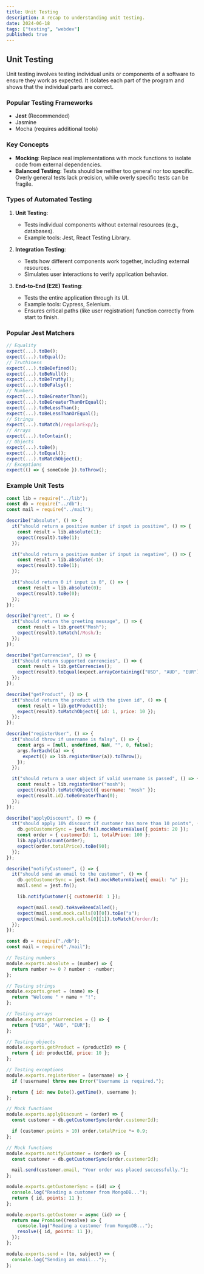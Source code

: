 ```yaml
---
title: Unit Testing
description: A recap to understanding unit testing.
date: 2024-06-18
tags: ["testing", "webdev"]
published: true
---
```


## Unit Testing

Unit testing involves testing individual units or components of a software to ensure they work as expected. It isolates each part of the program and shows that the individual parts are correct.

### Popular Testing Frameworks

- **Jest** (Recommended)
- Jasmine
- Mocha (requires additional tools)

### Key Concepts

- **Mocking**: Replace real implementations with mock functions to isolate code from external dependencies.
- **Balanced Testing**: Tests should be neither too general nor too specific. Overly general tests lack precision, while overly specific tests can be fragile.

### Types of Automated Testing

1. **Unit Testing**:

   - Tests individual components without external resources (e.g., databases).
   - Example tools: Jest, React Testing Library.

2. **Integration Testing**:

   - Tests how different components work together, including external resources.
   - Simulates user interactions to verify application behavior.

3. **End-to-End (E2E) Testing**:
   - Tests the entire application through its UI.
   - Example tools: Cypress, Selenium.
   - Ensures critical paths (like user registration) function correctly from start to finish.

### Popular Jest Matchers

```js
// Equality
expect(...).toBe();
expect(...).toEqual();
// Truthiness
expect(...).toBeDefined();
expect(...).toBeNull();
expect(...).toBeTruthy();
expect(...).toBeFalsy();
// Numbers
expect(...).toBeGreaterThan();
expect(...).toBeGreaterThanOrEqual();
expect(...).toBeLessThan();
expect(...).toBeLessThanOrEqual();
// Strings
expect(...).toMatch(/regularExp/);
// Arrays
expect(...).toContain();
// Objects
expect(...).toBe();
expect(...).toEqual();
expect(...).toMatchObject();
// Exceptions
expect(() => { someCode }).toThrow();
```

### Example Unit Tests

```js title="lib.test.js"
const lib = require("../lib");
const db = require("../db");
const mail = require("../mail");

describe("absolute", () => {
  it("should return a positive number if input is positive", () => {
    const result = lib.absolute(1);
    expect(result).toBe(1);
  });

  it("should return a positive number if input is negative", () => {
    const result = lib.absolute(-1);
    expect(result).toBe(1);
  });

  it("should return 0 if input is 0", () => {
    const result = lib.absolute(0);
    expect(result).toBe(0);
  });
});

describe("greet", () => {
  it("should return the greeting message", () => {
    const result = lib.greet("Mosh");
    expect(result).toMatch(/Mosh/);
  });
});

describe("getCurrencies", () => {
  it("should return supported currencies", () => {
    const result = lib.getCurrencies();
    expect(result).toEqual(expect.arrayContaining(["USD", "AUD", "EUR"]));
  });
});

describe("getProduct", () => {
  it("should return the product with the given id", () => {
    const result = lib.getProduct(1);
    expect(result).toMatchObject({ id: 1, price: 10 });
  });
});

describe("registerUser", () => {
  it("should throw if username is falsy", () => {
    const args = [null, undefined, NaN, "", 0, false];
    args.forEach((a) => {
      expect(() => lib.registerUser(a)).toThrow();
    });
  });

  it("should return a user object if valid username is passed", () => {
    const result = lib.registerUser("mosh");
    expect(result).toMatchObject({ username: "mosh" });
    expect(result.id).toBeGreaterThan(0);
  });
});

describe("applyDiscount", () => {
  it("should apply 10% discount if customer has more than 10 points", () => {
    db.getCustomerSync = jest.fn().mockReturnValue({ points: 20 });
    const order = { customerId: 1, totalPrice: 100 };
    lib.applyDiscount(order);
    expect(order.totalPrice).toBe(90);
  });
});

describe("notifyCustomer", () => {
  it("should send an email to the customer", () => {
    db.getCustomerSync = jest.fn().mockReturnValue({ email: "a" });
    mail.send = jest.fn();

    lib.notifyCustomer({ customerId: 1 });

    expect(mail.send).toHaveBeenCalled();
    expect(mail.send.mock.calls[0][0]).toBe("a");
    expect(mail.send.mock.calls[0][1]).toMatch(/order/);
  });
});
```

```js title="lib.js"
const db = require("./db");
const mail = require("./mail");

// Testing numbers
module.exports.absolute = (number) => {
  return number >= 0 ? number : -number;
};

// Testing strings
module.exports.greet = (name) => {
  return "Welcome " + name + "!";
};

// Testing arrays
module.exports.getCurrencies = () => {
  return ["USD", "AUD", "EUR"];
};

// Testing objects
module.exports.getProduct = (productId) => {
  return { id: productId, price: 10 };
};

// Testing exceptions
module.exports.registerUser = (username) => {
  if (!username) throw new Error("Username is required.");

  return { id: new Date().getTime(), username };
};

// Mock functions
module.exports.applyDiscount = (order) => {
  const customer = db.getCustomerSync(order.customerId);

  if (customer.points > 10) order.totalPrice *= 0.9;
};

// Mock functions
module.exports.notifyCustomer = (order) => {
  const customer = db.getCustomerSync(order.customerId);

  mail.send(customer.email, "Your order was placed successfully.");
};
```

```js title="db.js"
module.exports.getCustomerSync = (id) => {
  console.log("Reading a customer from MongoDB...");
  return { id, points: 11 };
};

module.exports.getCustomer = async (id) => {
  return new Promise((resolve) => {
    console.log("Reading a customer from MongoDB...");
    resolve({ id, points: 11 });
  });
};
```

```js title="mail.js"
module.exports.send = (to, subject) => {
  console.log("Sending an email...");
};
```

